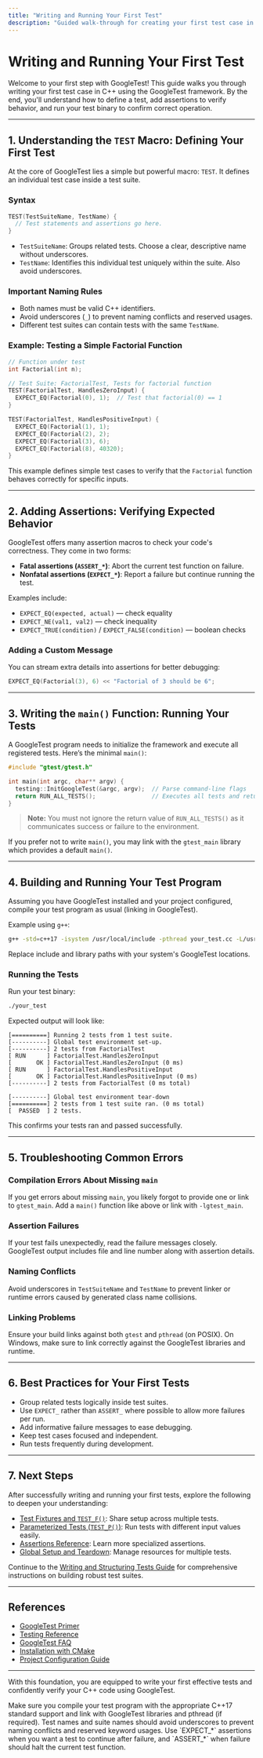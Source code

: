 ```yaml
---
title: "Writing and Running Your First Test"
description: "Guided walk-through for creating your first test case in C++. Covers basics of the TEST macro, adding assertions, and running the test binary to validate that everything is working. Includes troubleshooting tips for common errors."
---
```


# Writing and Running Your First Test

Welcome to your first step with GoogleTest! This guide walks you through writing your first test case in C++ using the GoogleTest framework. By the end, you'll understand how to define a test, add assertions to verify behavior, and run your test binary to confirm correct operation.

---

## 1. Understanding the `TEST` Macro: Defining Your First Test

At the core of GoogleTest lies a simple but powerful macro: `TEST`. It defines an individual test case inside a test suite.

### Syntax
```cpp
TEST(TestSuiteName, TestName) {
  // Test statements and assertions go here.
}
```

- `TestSuiteName`: Groups related tests. Choose a clear, descriptive name without underscores.
- `TestName`: Identifies this individual test uniquely within the suite. Also avoid underscores.

### Important Naming Rules

- Both names must be valid C++ identifiers.
- Avoid underscores (`_`) to prevent naming conflicts and reserved usages.
- Different test suites can contain tests with the same `TestName`.

### Example: Testing a Simple Factorial Function
```cpp
// Function under test
int Factorial(int n);

// Test Suite: FactorialTest, Tests for factorial function
TEST(FactorialTest, HandlesZeroInput) {
  EXPECT_EQ(Factorial(0), 1);  // Test that factorial(0) == 1
}

TEST(FactorialTest, HandlesPositiveInput) {
  EXPECT_EQ(Factorial(1), 1);
  EXPECT_EQ(Factorial(2), 2);
  EXPECT_EQ(Factorial(3), 6);
  EXPECT_EQ(Factorial(8), 40320);
}
```

This example defines simple test cases to verify that the `Factorial` function behaves correctly for specific inputs.

---

## 2. Adding Assertions: Verifying Expected Behavior

GoogleTest offers many assertion macros to check your code's correctness. They come in two forms:

- **Fatal assertions (`ASSERT_*`)**: Abort the current test function on failure.
- **Nonfatal assertions (`EXPECT_*`)**: Report a failure but continue running the test.

Examples include:

- `EXPECT_EQ(expected, actual)` — check equality
- `EXPECT_NE(val1, val2)` — check inequality
- `EXPECT_TRUE(condition)` / `EXPECT_FALSE(condition)` — boolean checks

### Adding a Custom Message
You can stream extra details into assertions for better debugging:
```cpp
EXPECT_EQ(Factorial(3), 6) << "Factorial of 3 should be 6";
```

---

## 3. Writing the `main()` Function: Running Your Tests

A GoogleTest program needs to initialize the framework and execute all registered tests. Here’s the minimal `main()`:

```cpp
#include "gtest/gtest.h"

int main(int argc, char** argv) {
  testing::InitGoogleTest(&argc, argv);  // Parse command-line flags
  return RUN_ALL_TESTS();                // Executes all tests and returns status
}
```

> **Note:** You must not ignore the return value of `RUN_ALL_TESTS()` as it communicates success or failure to the environment.

If you prefer not to write `main()`, you may link with the `gtest_main` library which provides a default `main()`.

---

## 4. Building and Running Your Test Program

Assuming you have GoogleTest installed and your project configured, compile your test program as usual (linking in GoogleTest).

Example using `g++`:
```bash
g++ -std=c++17 -isystem /usr/local/include -pthread your_test.cc -L/usr/local/lib -lgtest -lgtest_main -o your_test
```
Replace include and library paths with your system's GoogleTest locations.

### Running the Tests

Run your test binary:
```bash
./your_test
```
Expected output will look like:
```
[==========] Running 2 tests from 1 test suite.
[----------] Global test environment set-up.
[----------] 2 tests from FactorialTest
[ RUN      ] FactorialTest.HandlesZeroInput
[       OK ] FactorialTest.HandlesZeroInput (0 ms)
[ RUN      ] FactorialTest.HandlesPositiveInput
[       OK ] FactorialTest.HandlesPositiveInput (0 ms)
[----------] 2 tests from FactorialTest (0 ms total)

[----------] Global test environment tear-down
[==========] 2 tests from 1 test suite ran. (0 ms total)
[  PASSED  ] 2 tests.
```

This confirms your tests ran and passed successfully.

---

## 5. Troubleshooting Common Errors

### Compilation Errors About Missing `main`
If you get errors about missing `main`, you likely forgot to provide one or link to `gtest_main`. Add a `main()` function like above or link with `-lgtest_main`.

### Assertion Failures
If your test fails unexpectedly, read the failure messages closely. GoogleTest output includes file and line number along with assertion details.

### Naming Conflicts
Avoid underscores in `TestSuiteName` and `TestName` to prevent linker or runtime errors caused by generated class name collisions.

### Linking Problems
Ensure your build links against both `gtest` and `pthread` (on POSIX). On Windows, make sure to link correctly against the GoogleTest libraries and runtime.

---

## 6. Best Practices for Your First Tests

- Group related tests logically inside test suites.
- Use `EXPECT_` rather than `ASSERT_` where possible to allow more failures per run.
- Add informative failure messages to ease debugging.
- Keep test cases focused and independent.
- Run tests frequently during development.

---

## 7. Next Steps

After successfully writing and running your first tests, explore the following to deepen your understanding:

- [Test Fixtures and `TEST_F()`](https://github.com/google/googletest/blob/main/docs/primer.md#test-fixtures-using-the-same-data-configuration-for-multiple-tests): Share setup across multiple tests.
- [Parameterized Tests (`TEST_P()`)](https://github.com/google/googletest/blob/main/docs/advanced.md#value-parameterized-tests): Run tests with different input values easily.
- [Assertions Reference](https://github.com/google/googletest/blob/main/docs/reference/assertions.md): Learn more specialized assertions.
- [Global Setup and Teardown](https://github.com/google/googletest/blob/main/docs/advanced.md#global-set-up-and-tear-down): Manage resources for multiple tests.

Continue to the [Writing and Structuring Tests Guide](../guides/core-testing-workflows/writing-and-structuring-tests.md) for comprehensive instructions on building robust test suites.

---

## References

- [GoogleTest Primer](https://github.com/google/googletest/blob/main/docs/primer.md)
- [Testing Reference](https://github.com/google/googletest/blob/main/docs/reference/testing.md)
- [GoogleTest FAQ](https://github.com/google/googletest/blob/main/docs/faq.md)
- [Installation with CMake](../getting-started/requirements-installation/installation-cmake.md)
- [Project Configuration Guide](../getting-started/configuration-bootstrap/project-setup.md)

---

With this foundation, you are equipped to write your first effective tests and confidently verify your C++ code using GoogleTest.


<Check>
Make sure you compile your test program with the appropriate C++17 standard support and link with GoogleTest libraries and pthread (if required).
</Check>

<Note>
Test names and suite names should avoid underscores to prevent naming conflicts and reserved keyword usages.
</Note>

<Tip>
Use `EXPECT_*` assertions when you want a test to continue after failure, and `ASSERT_*` when failure should halt the current test function.
</Tip>
